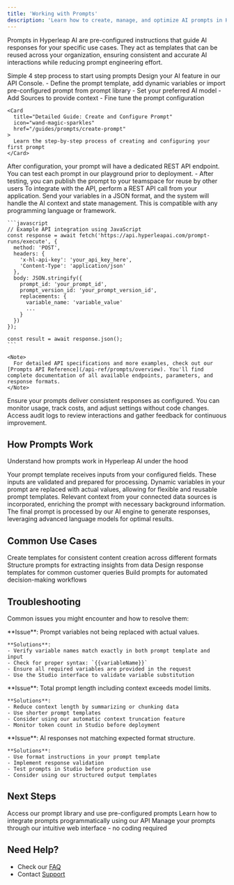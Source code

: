 ```yaml
---
title: 'Working with Prompts'
description: 'Learn how to create, manage, and optimize AI prompts in Hyperleap AI'
---
```


Prompts in Hyperleap AI are pre-configured instructions that guide AI responses for your specific use cases. They act as templates that can be reused across your organization, ensuring consistent and accurate AI interactions while reducing prompt engineering effort.


Simple 4 step process to start using prompts
<Steps>
  <Step title="Create and Configure">
    Design your AI feature in our API Console.
    - Define the prompt template, add dynamic variables or import pre-configured prompt from prompt library
    - Set your preferred AI model
    - Add Sources to provide context
    - Fine tune the prompt configuration

    <Card
      title="Detailed Guide: Create and Configure Prompt"
      icon="wand-magic-sparkles"
      href="/guides/prompts/create-prompt"
    >
      Learn the step-by-step process of creating and configuring your first prompt
    </Card>
  </Step>

  <Step title="Save and Test">
    After configuration, your prompt will have a dedicated REST API endpoint. You can test each prompt in our playground prior to deployment.
    - After testing, you can publish the prompt to your teamspace for reuse by other users

  </Step>

  <Step title="Integrate via API">
    To integrate with the API, perform a REST API call from your application. Send your variables in a JSON format, and the system will handle the AI context and state management. This is compatible with any programming language or framework.

    ```javascript
    // Example API integration using JavaScript
    const response = await fetch('https://api.hyperleapai.com/prompt-runs/execute', {
      method: 'POST',
      headers: {
        'x-hl-api-key': 'your_api_key_here',
        'Content-Type': 'application/json'
      },
      body: JSON.stringify({
        prompt_id: 'your_prompt_id',
        prompt_version_id: 'your_prompt_version_id',
        replacements: {
          variable_name: 'variable_value'
          ...
        }
      })
    });

    const result = await response.json();
    ```

    <Note>
      For detailed API specifications and more examples, check out our [Prompts API Reference](/api-ref/prompts/overview). You'll find complete documentation of all available endpoints, parameters, and response formats.
    </Note>
  </Step>

  <Step title="Deploy and Monitor">
    Ensure your prompts deliver consistent responses as configured. You can monitor usage, track costs, and adjust settings without code changes. Access audit logs to review interactions and gather feedback for continuous improvement.
  </Step>
</Steps>

## How Prompts Work
Understand how prompts work in Hyperleap AI under the hood

<CardGroup cols={2}>
  <Card title="Input Processing" icon="inbox-in">
    Your prompt template receives inputs from your configured fields. These inputs are validated and prepared for processing.
  </Card>

  <Card title="Variable Substitution" icon="arrows-rotate">
    Dynamic variables in your prompt are replaced with actual values, allowing for flexible and reusable prompt templates.
  </Card>

  <Card title="Context Integration" icon="database">
    Relevant context from your connected data sources is incorporated, enriching the prompt with necessary background information.
  </Card>

  <Card title="AI Processing" icon="microchip">
    The final prompt is processed by our AI engine to generate responses, leveraging advanced language models for optimal results.
  </Card>
</CardGroup>

## Common Use Cases

<CardGroup cols={2}>
  <Card title="Content Generation">
    Create templates for consistent content creation across different formats
  </Card>
  <Card title="Data Analysis">
    Structure prompts for extracting insights from data
  </Card>
  <Card title="Customer Support">
    Design response templates for common customer queries
  </Card>
  <Card title="Process Automation">
    Build prompts for automated decision-making workflows
  </Card>
</CardGroup>

## Troubleshooting
Common issues you might encounter and how to resolve them:

<AccordionGroup>
  <Accordion title="Variable Substitution Errors">
    **Issue**: Prompt variables not being replaced with actual values.
    
    **Solutions**:
    - Verify variable names match exactly in both prompt template and input
    - Check for proper syntax: `{{variableName}}`
    - Ensure all required variables are provided in the request
    - Use the Studio interface to validate variable substitution
  </Accordion>

  <Accordion title="Context Length Exceeded">
    **Issue**: Total prompt length including context exceeds model limits.
    
    **Solutions**:
    - Reduce context length by summarizing or chunking data
    - Use shorter prompt templates
    - Consider using our automatic context truncation feature
    - Monitor token count in Studio before deployment
  </Accordion>

  <Accordion title="Response Format Mismatch">
    **Issue**: AI responses not matching expected format structure.
    
    **Solutions**:
    - Use format instructions in your prompt template
    - Implement response validation
    - Test prompts in Studio before production use
    - Consider using our structured output templates
  </Accordion>
</AccordionGroup>

## Next Steps

<CardGroup cols={3}>
  <Card
    title="Prompt Library"
    icon="wand-magic-sparkles"
    href="https://studio.hyperleapai.com/prompt-library"
  >
    Access our prompt library and use pre-configured prompts
  </Card>
  <Card
    title="API Reference"
    icon="code"
    href="/api-ref/prompts/overview"
  >
    Learn how to integrate prompts programmatically using our API
  </Card>
 <Card
    title="Hyperleap AI Studio"
    icon="browser"
    href="https://studio.hyperleapai.com"
  >
    Manage your prompts through our intuitive web interface - no coding required
  </Card> 
</CardGroup>

## Need Help?

- Check our [FAQ](/guides/faq)
- Contact [Support](mailto:support@hyperleap.ai)

